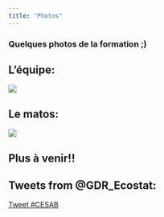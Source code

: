 ```yaml
---
title: "Photos"
---
```


### Quelques photos de la formation ;)

## L'équipe:

![](data/photo1.jpg)

## Le matos:

![](data/photo2.jpg)

## Plus à venir!!

::: panel-tabset
## Tweets from @GDR_Ecostat:

<a href="https://twitter.com/intent/tweet?button_hashtag=CESAB&ref_src=twsrc%5Etfw" class="twitter-hashtag-button" data-show-count="false">Tweet #CESAB</a>

```{=html}
<script async src="https://platform.twitter.com/widgets.js" charset="utf-8"></script>
```
:::
